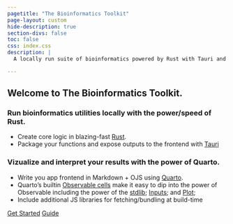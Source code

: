```yaml
---
pagetitle: "The Bioinformatics Toolkit"
page-layout: custom
hide-description: true
section-divs: false
toc: false
css: index.css
description: | 
  A locally run suite of bioinformatics powered by Rust with Tauri and Quarto and a reactive frontend provided by ObservableHQ.

---
```



:::{.hero-banner}


:::{.content-block}

:::{.hero-text}
# Welcome to The Bioinformatics Toolkit.

### Run bioinformatics utilities locally with the power/speed of  Rust.

- Create core logic in blazing-fast [Rust](https://www.rust-lang.org/).
- Package your functions and expose outputs to the frontend with [Tauri](https://tauri.app/)


### Vizualize and interpret your results with the power of Quarto.

- Write you app frontend in Markdown + OJS using [Quarto](https://quarto.org/).
- Quarto's builtin [Observable cells](https://quarto.org/docs/computations/ojs.html) make it easy to dip into the power of Observable including the power of the [stdlib](https://github.com/observablehq/stdlib); [Inputs](https://observablehq.com/@observablehq/inputs); and [Plot](https://observablehq.com/plot/); 
- Include additional JS libraries for fetching/bundling at build-time 



:::{.hero-buttons}
[Get Started](docs/get-started/){.btn-action-primary .btn-action .btn .btn-success .btn-lg role="button"}
[Guide](docs/guide/){#btn-guide .btn-action .btn .btn-info .btn-lg role="button"}
::: 

:::

:::

:::